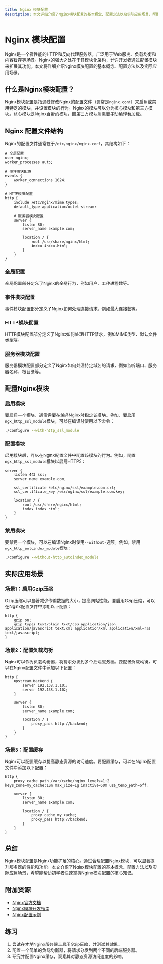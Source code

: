 ```yaml
---
title: Nginx 模块配置
description: 本文详细介绍了Nginx模块配置的基本概念、配置方法以及实际应用场景，帮助初学者快速掌握Nginx模块配置的核心知识。
---
```


# Nginx 模块配置

Nginx是一个高性能的HTTP和反向代理服务器，广泛用于Web服务、负载均衡和内容缓存等场景。Nginx的强大之处在于其模块化架构，允许开发者通过配置模块来扩展其功能。本文将详细介绍Nginx模块配置的基本概念、配置方法以及实际应用场景。

## 什么是Nginx模块配置？

Nginx模块配置是指通过修改Nginx的配置文件（通常是`nginx.conf`）来启用或禁用特定的模块，并设置模块的行为。Nginx的模块可以分为核心模块和第三方模块。核心模块是Nginx自带的模块，而第三方模块则需要手动编译和加载。

## Nginx 配置文件结构

Nginx的配置文件通常位于`/etc/nginx/nginx.conf`，其结构如下：

```nginx
# 全局配置
user nginx;
worker_processes auto;

# 事件模块配置
events {
    worker_connections 1024;
}

# HTTP模块配置
http {
    include /etc/nginx/mime.types;
    default_type application/octet-stream;

    # 服务器模块配置
    server {
        listen 80;
        server_name example.com;

        location / {
            root /usr/share/nginx/html;
            index index.html;
        }
    }
}
```

### 全局配置

全局配置部分定义了Nginx的全局行为，例如用户、工作进程数等。

### 事件模块配置

事件模块配置部分定义了Nginx如何处理连接请求，例如最大连接数等。

### HTTP模块配置

HTTP模块配置部分定义了Nginx如何处理HTTP请求，例如MIME类型、默认文件类型等。

### 服务器模块配置

服务器模块配置部分定义了Nginx如何处理特定域名的请求，例如监听端口、服务器名称、根目录等。

## 配置Nginx模块

### 启用模块

要启用一个模块，通常需要在编译Nginx时指定该模块。例如，要启用`ngx_http_ssl_module`模块，可以在编译时使用以下命令：

```bash
./configure --with-http_ssl_module
```

### 配置模块

启用模块后，可以在Nginx配置文件中配置该模块的行为。例如，配置`ngx_http_ssl_module`模块以启用HTTPS：

```nginx
server {
    listen 443 ssl;
    server_name example.com;

    ssl_certificate /etc/nginx/ssl/example.com.crt;
    ssl_certificate_key /etc/nginx/ssl/example.com.key;

    location / {
        root /usr/share/nginx/html;
        index index.html;
    }
}
```

### 禁用模块

要禁用一个模块，可以在编译Nginx时使用`--without-`选项。例如，禁用`ngx_http_autoindex_module`模块：

```bash
./configure --without-http_autoindex_module
```

## 实际应用场景

### 场景1：启用Gzip压缩

Gzip压缩可以显著减少传输数据的大小，提高网站性能。要启用Gzip压缩，可以在Nginx配置文件中添加以下配置：

```nginx
http {
    gzip on;
    gzip_types text/plain text/css application/json application/javascript text/xml application/xml application/xml+rss text/javascript;
}
```

### 场景2：配置负载均衡

Nginx可以作为负载均衡器，将请求分发到多个后端服务器。要配置负载均衡，可以在Nginx配置文件中添加以下配置：

```nginx
http {
    upstream backend {
        server 192.168.1.101;
        server 192.168.1.102;
    }

    server {
        listen 80;
        server_name example.com;

        location / {
            proxy_pass http://backend;
        }
    }
}
```

### 场景3：配置缓存

Nginx可以配置缓存以提高静态资源的访问速度。要配置缓存，可以在Nginx配置文件中添加以下配置：

```nginx
http {
    proxy_cache_path /var/cache/nginx levels=1:2 keys_zone=my_cache:10m max_size=1g inactive=60m use_temp_path=off;

    server {
        listen 80;
        server_name example.com;

        location / {
            proxy_cache my_cache;
            proxy_pass http://backend;
        }
    }
}
```

## 总结

Nginx模块配置是Nginx功能扩展的核心。通过合理配置Nginx模块，可以显著提升服务器的性能和功能。本文介绍了Nginx模块配置的基本概念、配置方法以及实际应用场景，希望能帮助初学者快速掌握Nginx模块配置的核心知识。

## 附加资源

- [Nginx官方文档](https://nginx.org/en/docs/)
- [Nginx模块开发指南](https://www.nginx.com/resources/wiki/extending/)
- [Nginx配置示例](https://www.nginx.com/resources/wiki/start/topics/examples/full/)

## 练习

1. 尝试在本地Nginx服务器上启用Gzip压缩，并测试其效果。
2. 配置一个简单的负载均衡器，将请求分发到两个不同的后端服务器。
3. 研究并配置Nginx缓存，观察其对静态资源访问速度的影响。
